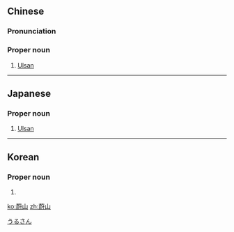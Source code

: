 ==Chinese==
{{zh-forms}}

===Pronunciation===
{{zh-pron
|m=Wèishān
|cat=pn
}}

===Proper noun===
{{zh-proper noun}}

# [[Ulsan]]

{{zh-cat|Cities}}

----

==Japanese==
{{ja-kanjitab|yomi=irr|sort=うるさん}}

===Proper noun===
{{ja-pos|proper|ウルサン}}

# [[Ulsan]] {{gloss|a city in South Korea}}

[[Category:ja:Cities|うるさん]]

----

==Korean==
{{ko-hanjatab}}

===Proper noun===
{{ko-proper noun|hj|hangeul=울산}}

# {{hanja form of|울산|[[Ulsan]]}}

[[ko:蔚山]]
[[zh:蔚山]]